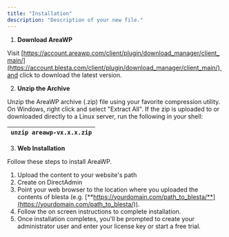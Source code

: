 ```yaml
---
title: "Installation"
description: "Description of your new file."
---
```


1. **Download AreaWP**

Visit [https://account.areawp.com/client/plugin/download_manager/client_main/](https://account.blesta.com/client/plugin/download_manager/client_main/) and click to download the latest version.

2. **Unzip the Archive**

Unzip the AreaWP archive (.zip) file using your favorite compression utility. On Windows, right click and select "Extract All". If the zip is uploaded to or downloaded directly to a Linux server, run the following in your shell:

| `unzip areawp-vx.x.x.zip` |
| :------------------------ |

3. **Web Installation**

Follow these steps to install AreaWP.

1. Upload the content to your website's path
2. Create on DirectAdmin
3. Point your web browser to the location where you uploaded the contents of blesta (e.g. [**https://yourdomain.com/path_to_blesta/**](https://yourdomain.com/path_to_blesta/)).
4. Follow the on screen instructions to complete installation.
5. Once installation completes, you'll be prompted to create your administrator user and enter your license key or start a free trial.